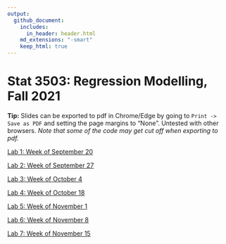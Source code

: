 ```yaml
---
output:
  github_document:
    includes:
      in_header: header.html
    md_extensions: "-smart"
    keep_html: true
---
```


# Stat 3503: Regression Modelling, Fall 2021

**Tip:** Slides can be exported to pdf in Chrome/Edge by going to `Print -> Save as PDF` and setting
the page margins to "None". Untested with other browsers. *Note that some of the code may get cut
off when exporting to pdf.*

[Lab 1: Week of September 20](./Lab 1/)

[Lab 2: Week of September 27](./Lab 2/)

[Lab 3: Week of October 4](./Lab 3/)

[Lab 4: Week of October 18](./Lab 4/)

[Lab 5: Week of November 1](./Lab 5/)

[Lab 6: Week of November 8](./Lab 6/)

[Lab 7: Week of November 15](./Lab 7/)
